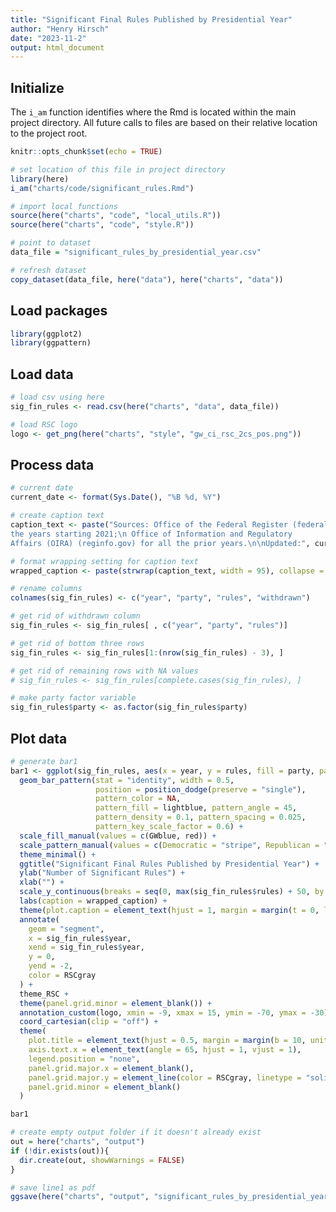 ```yaml
---
title: "Significant Final Rules Published by Presidential Year"
author: "Henry Hirsch"
date: "2023-11-2"
output: html_document
---
```


## Initialize

The `i_am` function identifies where the Rmd is located within the main project directory. All future calls to files are based on their relative location to the project root.

```r
knitr::opts_chunk$set(echo = TRUE)

# set location of this file in project directory
library(here)
i_am("charts/code/significant_rules.Rmd")

# import local functions
source(here("charts", "code", "local_utils.R"))
source(here("charts", "code", "style.R"))

# point to dataset
data_file = "significant_rules_by_presidential_year.csv"

# refresh dataset
copy_dataset(data_file, here("data"), here("charts", "data"))

```

## Load packages

```r

library(ggplot2)
library(ggpattern)

```

## Load data

```r
# load csv using here
sig_fin_rules <- read.csv(here("charts", "data", data_file))

# load RSC logo
logo <- get_png(here("charts", "style", "gw_ci_rsc_2cs_pos.png"))

```

## Process data

```r
# current date
current_date <- format(Sys.Date(), "%B %d, %Y")

# create caption text
caption_text <- paste("Sources: Office of the Federal Register (federalregister.gov) for
the years starting 2021;\n Office of Information and Regulatory
Affairs (OIRA) (reginfo.gov) for all the prior years.\n\nUpdated:", current_date)

# format wrapping setting for caption text
wrapped_caption <- paste(strwrap(caption_text, width = 95), collapse = "\n")

# rename columns
colnames(sig_fin_rules) <- c("year", "party", "rules", "withdrawn")

# get rid of withdrawn column
sig_fin_rules <- sig_fin_rules[ , c("year", "party", "rules")]

# get rid of bottom three rows
sig_fin_rules <- sig_fin_rules[1:(nrow(sig_fin_rules) - 3), ]

# get rid of remaining rows with NA values
# sig_fin_rules <- sig_fin_rules[complete.cases(sig_fin_rules), ]

# make party factor variable
sig_fin_rules$party <- as.factor(sig_fin_rules$party)

```

## Plot data

```r
# generate bar1
bar1 <- ggplot(sig_fin_rules, aes(x = year, y = rules, fill = party, pattern = party)) +
  geom_bar_pattern(stat = "identity", width = 0.5,
                   position = position_dodge(preserve = "single"),
                   pattern_color = NA,
                   pattern_fill = lightblue, pattern_angle = 45,
                   pattern_density = 0.1, pattern_spacing = 0.025,
                   pattern_key_scale_factor = 0.6) +
  scale_fill_manual(values = c(GWblue, red)) +
  scale_pattern_manual(values = c(Democratic = "stripe", Republican = "none")) +
  theme_minimal() +
  ggtitle("Significant Final Rules Published by Presidential Year") +
  ylab("Number of Significant Rules") +
  xlab("") +
  scale_y_continuous(breaks = seq(0, max(sig_fin_rules$rules) + 50, by = 50), expand = c(0, 0.05), limits = c(-2, max(sig_fin_rules$rules) + 50)) +
  labs(caption = wrapped_caption) +
  theme(plot.caption = element_text(hjust = 1, margin = margin(t = 0, l = 36, b = 50, unit = "pt"))) +
  annotate(
    geom = "segment",
    x = sig_fin_rules$year,
    xend = sig_fin_rules$year,
    y = 0,
    yend = -2,
    color = RSCgray
  ) +
  theme_RSC +
  theme(panel.grid.minor = element_blank()) +
  annotation_custom(logo, xmin = -9, xmax = 15, ymin = -70, ymax = -30) + # for logo
  coord_cartesian(clip = "off") +
  theme(
    plot.title = element_text(hjust = 0.5, margin = margin(b = 10, unit = "pt")),
    axis.text.x = element_text(angle = 65, hjust = 1, vjust = 1),
    legend.position = "none",
    panel.grid.major.x = element_blank(),
    panel.grid.major.y = element_line(color = RSCgray, linetype = "solid"),
    panel.grid.minor = element_blank()
  )

bar1
```

```r
# create empty output folder if it doesn't already exist
out = here("charts", "output")
if (!dir.exists(out)){
  dir.create(out, showWarnings = FALSE)
}

# save line1 as pdf
ggsave(here("charts", "output", "significant_rules_by_presidential_year.pdf"), plot = bar1, width = 12, height = 9, dpi = 300)
```
